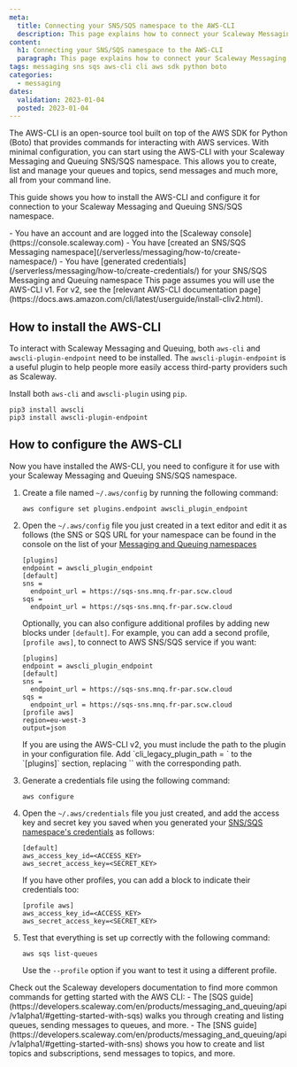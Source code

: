 ```yaml
---
meta:
  title: Connecting your SNS/SQS namespace to the AWS-CLI
  description: This page explains how to connect your Scaleway Messaging and Queuing SNS/SQS namespace to the AWS-CLI
content:
  h1: Connecting your SNS/SQS namespace to the AWS-CLI
  paragraph: This page explains how to connect your Scaleway Messaging and Queuing SNS/SQS namespace to the AWS-CLI
tags: messaging sns sqs aws-cli cli aws sdk python boto
categories: 
  - messaging
dates:
  validation: 2023-01-04
  posted: 2023-01-04
---
```


The AWS-CLI is an open-source tool built on top of the AWS SDK for Python (Boto) that provides commands for interacting with AWS services. With minimal configuration, you can start using the AWS-CLI with your Scaleway Messaging and Queuing SNS/SQS namespace. This allows you to create, list and manage your queues and topics, send messages and much more, all from your command line.

This guide shows you how to install the AWS-CLI and configure it for connection to your Scaleway Messaging and Queuing SNS/SQS namespace.

<Macro id="iam-requirements" />

<Message type="requirement">
  - You have an account and are logged into the [Scaleway console](https://console.scaleway.com)  
  - You have [created an SNS/SQS Messaging namespace](/serverless/messaging/how-to/create-namespace/)
  - You have [generated credentials](/serverless/messaging/how-to/create-credentials/) for your SNS/SQS Messaging and Queuing namespace
</Message>

<Message type="note">
  This page assumes you will use the AWS-CLI v1. For v2, see the [relevant AWS-CLI documentation page](https://docs.aws.amazon.com/cli/latest/userguide/install-cliv2.html). 
</Message>

## How to install the AWS-CLI

To interact with Scaleway Messaging and Queuing, both `aws-cli` and `awscli-plugin-endpoint` need to be installed. The `awscli-plugin-endpoint` is a useful plugin to help people more easily access third-party providers such as Scaleway.

Install both `aws-cli` and `awscli-plugin` using `pip`.

```
pip3 install awscli
pip3 install awscli-plugin-endpoint
```

## How to configure the AWS-CLI

Now you have installed the AWS-CLI, you need to configure it for use with your Scaleway Messaging and Queuing SNS/SQS namespace.

1. Create a file named `~/.aws/config` by running the following command:
    ```
    aws configure set plugins.endpoint awscli_plugin_endpoint
    ```
2. Open the `~/.aws/config` file you just created in a text editor and edit it as follows (the SNS or SQS URL for your namespace can be found in the console on the list of your [Messaging and Queuing namespaces](https://console.scaleway.com/messaging/namespaces)
    ```
    [plugins]
    endpoint = awscli_plugin_endpoint
    [default]
    sns =
      endpoint_url = https://sqs-sns.mnq.fr-par.scw.cloud
    sqs =
      endpoint_url = https://sqs-sns.mnq.fr-par.scw.cloud 
    ```

    Optionally, you can also configure additional profiles by adding new blocks under `[default]`. For example, you can add a second profile, `[profile aws]`, to connect to AWS SNS/SQS service if you want:

    ``` 
    [plugins]
    endpoint = awscli_plugin_endpoint
    [default]
    sns =
      endpoint_url = https://sqs-sns.mnq.fr-par.scw.cloud
    sqs =
      endpoint_url = https://sqs-sns.mnq.fr-par.scw.cloud
    [profile aws]
    region=eu-west-3
    output=json
    ```

    <Message type="important">
      If you are using the AWS-CLI v2, you must include the path to the plugin in your configuration file. Add `cli_legacy_plugin_path = <path-to-plugin>` to the `[plugins]` section, replacing `<path-to-plugin>` with the corresponding path. 
    </Message>
3. Generate a credentials file using the following command:
    ```
    aws configure
    ```
4. Open the `~/.aws/credentials` file you just created, and add the access key and secret key you saved when you generated your [SNS/SQS namespace's credentials](/serverless/messaging/how-to/create-credentials/) as follows:
    ```
    [default]
    aws_access_key_id=<ACCESS_KEY>
    aws_secret_access_key=<SECRET_KEY>
    ```

    If you have other profiles, you can add a block to indicate their credentials too:
    ```
    [profile aws]
    aws_access_key_id=<ACCESS_KEY>
    aws_secret_access_key=<SECRET_KEY>
    ```
6. Test that everything is set up correctly with the following command:
    ```
    aws sqs list-queues
    ```

    Use the `--profile` option if you want to test it using a different profile.

<Message type="tip">
  Check out the Scaleway developers documentation to find more common commands for getting started with the AWS CLI:
  - The [SQS guide](https://developers.scaleway.com/en/products/messaging_and_queuing/api/v1alpha1/#getting-started-with-sqs) walks you through creating and listing queues, sending messages to queues, and more. 
  - The [SNS guide](https://developers.scaleway.com/en/products/messaging_and_queuing/api/v1alpha1/#getting-started-with-sns) shows you how to create and list topics and subscriptions, send messages to topics, and more.
</Message>
